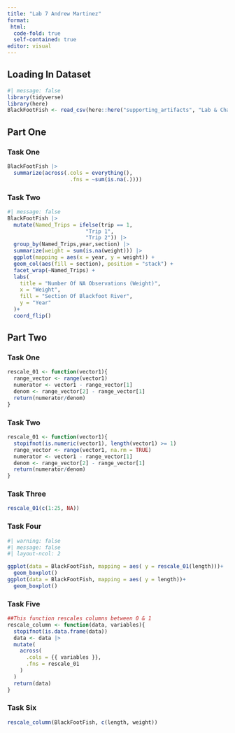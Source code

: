 ```yaml
---
title: "Lab 7 Andrew Martinez"
format:
 html:
  code-fold: true
  self-contained: true
editor: visual
---
```


## Loading In Dataset

```r
#| message: false
library(tidyverse)
library(here)
BlackFootFish <- read_csv(here::here("supporting_artifacts", "Lab & Challenge 7", "BlackfootFish.csv"))
```

## Part One

### Task One

```r
BlackFootFish |>
  summarize(across(.cols = everything(),
                    .fns = ~sum(is.na(.))))
```

### Task Two

```r
#| message: false
BlackFootFish |> 
  mutate(Named_Trips = ifelse(trip == 1, 
                         "Trip 1", 
                         "Trip 2")) |>
  group_by(Named_Trips,year,section) |> 
  summarize(weight = sum(is.na(weight))) |> 
  ggplot(mapping = aes(x = year, y = weight)) +
  geom_col(aes(fill = section), position = "stack") +
  facet_wrap(~Named_Trips) +
  labs(
    title = "Number Of NA Observations (Weight)",
    x = "Weight",
    fill = "Section Of Blackfoot River",
    y = "Year"
  )+
  coord_flip()
```

## Part Two

### Task One

```r
rescale_01 <- function(vector1){
  range_vector <- range(vector1)
  numerator <- vector1 - range_vector[1]
  denom <- range_vector[2] - range_vector[1]
  return(numerator/denom)
}
```

### Task Two

```r
rescale_01 <- function(vector1){
  stopifnot(is.numeric(vector1), length(vector1) >= 1)
  range_vector <- range(vector1, na.rm = TRUE)
  numerator <- vector1 - range_vector[1]
  denom <- range_vector[2] - range_vector[1]
  return(numerator/denom)
}

```

### Task Three

```r
rescale_01(c(1:25, NA))
```

### Task Four

```r
#| warning: false
#| message: false
#| layout-ncol: 2

ggplot(data = BlackFootFish, mapping = aes( y = rescale_01(length)))+
  geom_boxplot()
ggplot(data = BlackFootFish, mapping = aes( y = length))+
  geom_boxplot()
```

### Task Five

```r
##This function rescales columns between 0 & 1 
rescale_column <- function(data, variables){
  stopifnot(is.data.frame(data))
  data <- data |> 
  mutate(
    across(
      .cols = {{ variables }},
      .fns = rescale_01
    )
  )
  return(data)
}
```

### Task Six

```r
rescale_column(BlackFootFish, c(length, weight))
```

